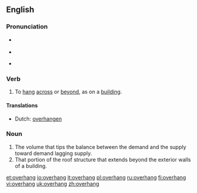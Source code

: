 ==English==

===Pronunciation===
*{{a|US}} {{IPA|/'oʊvərˌhæŋ/}}
*{{audio|en-us-overhang.ogg|Audio (US)}}
*{{a|RP}} {{IPA|/'əʊvəˌhæŋ/}}

===Verb===
{{en-verb|overhangs|overhanging|overhung}}

# To [[hang]] [[across]] or [[beyond]], as on a [[building]].

====Translations====
*Dutch: [[overhangen]]

===Noun===
{{en-noun}}

#The volume that tips the balance between the demand and the supply toward demand lagging supply.
#That portion of the roof structure that extends beyond the exterior walls of a building.

[[et:overhang]]
[[io:overhang]]
[[it:overhang]]
[[pl:overhang]]
[[ru:overhang]]
[[fi:overhang]]
[[vi:overhang]]
[[uk:overhang]]
[[zh:overhang]]